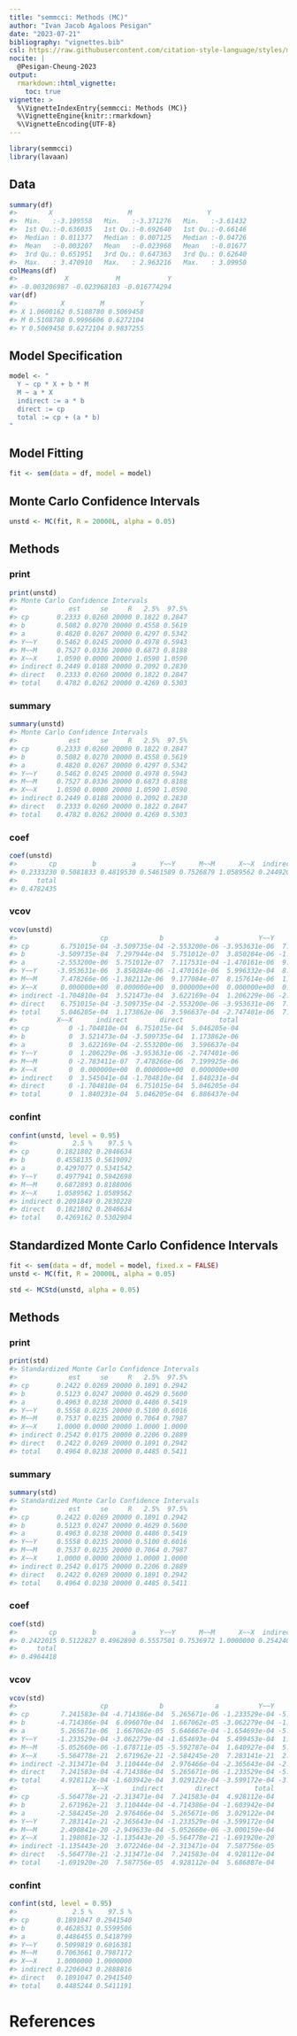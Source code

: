 ```yaml
---
title: "semmcci: Methods (MC)"
author: "Ivan Jacob Agaloos Pesigan"
date: "2023-07-21"
bibliography: "vignettes.bib"
csl: https://raw.githubusercontent.com/citation-style-language/styles/master/apa.csl
nocite: |
  @Pesigan-Cheung-2023
output:
  rmarkdown::html_vignette:
    toc: true
vignette: >
  %\VignetteIndexEntry{semmcci: Methods (MC)}
  %\VignetteEngine{knitr::rmarkdown}
  %\VignetteEncoding{UTF-8}
---
```


<!-- vignettes/methods-mc.Rmd is generated from .setup/vignettes/methods-mc.Rmd.orig. Please edit that file -->






```r
library(semmcci)
library(lavaan)
```

## Data




```r
summary(df)
#>        X                   M                   Y           
#>  Min.   :-3.199558   Min.   :-3.371276   Min.   :-3.61432  
#>  1st Qu.:-0.636035   1st Qu.:-0.692640   1st Qu.:-0.66146  
#>  Median : 0.011377   Median : 0.007125   Median :-0.04726  
#>  Mean   :-0.003207   Mean   :-0.023968   Mean   :-0.01677  
#>  3rd Qu.: 0.651951   3rd Qu.: 0.647363   3rd Qu.: 0.62640  
#>  Max.   : 3.470910   Max.   : 2.963216   Max.   : 3.09950
colMeans(df)
#>            X            M            Y 
#> -0.003206987 -0.023968103 -0.016774294
var(df)
#>           X         M         Y
#> X 1.0600162 0.5108780 0.5069458
#> M 0.5108780 0.9996606 0.6272104
#> Y 0.5069458 0.6272104 0.9837255
```

## Model Specification


```r
model <- "
  Y ~ cp * X + b * M
  M ~ a * X
  indirect := a * b
  direct := cp
  total := cp + (a * b)
"
```

## Model Fitting


```r
fit <- sem(data = df, model = model)
```

## Monte Carlo Confidence Intervals


```r
unstd <- MC(fit, R = 20000L, alpha = 0.05)
```

## Methods

### print


```r
print(unstd)
#> Monte Carlo Confidence Intervals
#>             est     se     R   2.5%  97.5%
#> cp       0.2333 0.0260 20000 0.1822 0.2847
#> b        0.5082 0.0270 20000 0.4558 0.5619
#> a        0.4820 0.0267 20000 0.4297 0.5342
#> Y~~Y     0.5462 0.0245 20000 0.4978 0.5943
#> M~~M     0.7527 0.0336 20000 0.6873 0.8188
#> X~~X     1.0590 0.0000 20000 1.0590 1.0590
#> indirect 0.2449 0.0188 20000 0.2092 0.2830
#> direct   0.2333 0.0260 20000 0.1822 0.2847
#> total    0.4782 0.0262 20000 0.4269 0.5303
```

### summary


```r
summary(unstd)
#> Monte Carlo Confidence Intervals
#>             est     se     R   2.5%  97.5%
#> cp       0.2333 0.0260 20000 0.1822 0.2847
#> b        0.5082 0.0270 20000 0.4558 0.5619
#> a        0.4820 0.0267 20000 0.4297 0.5342
#> Y~~Y     0.5462 0.0245 20000 0.4978 0.5943
#> M~~M     0.7527 0.0336 20000 0.6873 0.8188
#> X~~X     1.0590 0.0000 20000 1.0590 1.0590
#> indirect 0.2449 0.0188 20000 0.2092 0.2830
#> direct   0.2333 0.0260 20000 0.1822 0.2847
#> total    0.4782 0.0262 20000 0.4269 0.5303
```

### coef


```r
coef(unstd)
#>        cp         b         a      Y~~Y      M~~M      X~~X  indirect    direct 
#> 0.2333230 0.5081833 0.4819530 0.5461589 0.7526879 1.0589562 0.2449205 0.2333230 
#>     total 
#> 0.4782435
```

### vcov


```r
vcov(unstd)
#>                     cp             b             a          Y~~Y          M~~M
#> cp        6.751015e-04 -3.509735e-04 -2.553200e-06 -3.953631e-06  7.478266e-06
#> b        -3.509735e-04  7.297944e-04  5.751012e-07  3.850284e-06 -1.382112e-06
#> a        -2.553200e-06  5.751012e-07  7.117531e-04 -1.470161e-06  9.177084e-07
#> Y~~Y     -3.953631e-06  3.850284e-06 -1.470161e-06  5.996332e-04  8.157614e-06
#> M~~M      7.478266e-06 -1.382112e-06  9.177084e-07  8.157614e-06  1.131511e-03
#> X~~X      0.000000e+00  0.000000e+00  0.000000e+00  0.000000e+00  0.000000e+00
#> indirect -1.704810e-04  3.521473e-04  3.622169e-04  1.206229e-06 -2.783411e-07
#> direct    6.751015e-04 -3.509735e-04 -2.553200e-06 -3.953631e-06  7.478266e-06
#> total     5.046205e-04  1.173862e-06  3.596637e-04 -2.747401e-06  7.199925e-06
#>          X~~X      indirect        direct         total
#> cp          0 -1.704810e-04  6.751015e-04  5.046205e-04
#> b           0  3.521473e-04 -3.509735e-04  1.173862e-06
#> a           0  3.622169e-04 -2.553200e-06  3.596637e-04
#> Y~~Y        0  1.206229e-06 -3.953631e-06 -2.747401e-06
#> M~~M        0 -2.783411e-07  7.478266e-06  7.199925e-06
#> X~~X        0  0.000000e+00  0.000000e+00  0.000000e+00
#> indirect    0  3.545041e-04 -1.704810e-04  1.840231e-04
#> direct      0 -1.704810e-04  6.751015e-04  5.046205e-04
#> total       0  1.840231e-04  5.046205e-04  6.886437e-04
```

### confint


```r
confint(unstd, level = 0.95)
#>              2.5 %    97.5 %
#> cp       0.1821802 0.2846634
#> b        0.4558135 0.5619092
#> a        0.4297077 0.5341542
#> Y~~Y     0.4977941 0.5942698
#> M~~M     0.6872893 0.8188006
#> X~~X     1.0589562 1.0589562
#> indirect 0.2091849 0.2830228
#> direct   0.1821802 0.2846634
#> total    0.4269162 0.5302904
```

## Standardized Monte Carlo Confidence Intervals


```r
fit <- sem(data = df, model = model, fixed.x = FALSE)
unstd <- MC(fit, R = 20000L, alpha = 0.05)
```


```r
std <- MCStd(unstd, alpha = 0.05)
```

## Methods

### print


```r
print(std)
#> Standardized Monte Carlo Confidence Intervals
#>             est     se     R   2.5%  97.5%
#> cp       0.2422 0.0269 20000 0.1891 0.2942
#> b        0.5123 0.0247 20000 0.4629 0.5600
#> a        0.4963 0.0238 20000 0.4486 0.5419
#> Y~~Y     0.5558 0.0235 20000 0.5100 0.6016
#> M~~M     0.7537 0.0235 20000 0.7064 0.7987
#> X~~X     1.0000 0.0000 20000 1.0000 1.0000
#> indirect 0.2542 0.0175 20000 0.2206 0.2889
#> direct   0.2422 0.0269 20000 0.1891 0.2942
#> total    0.4964 0.0238 20000 0.4485 0.5411
```

### summary


```r
summary(std)
#> Standardized Monte Carlo Confidence Intervals
#>             est     se     R   2.5%  97.5%
#> cp       0.2422 0.0269 20000 0.1891 0.2942
#> b        0.5123 0.0247 20000 0.4629 0.5600
#> a        0.4963 0.0238 20000 0.4486 0.5419
#> Y~~Y     0.5558 0.0235 20000 0.5100 0.6016
#> M~~M     0.7537 0.0235 20000 0.7064 0.7987
#> X~~X     1.0000 0.0000 20000 1.0000 1.0000
#> indirect 0.2542 0.0175 20000 0.2206 0.2889
#> direct   0.2422 0.0269 20000 0.1891 0.2942
#> total    0.4964 0.0238 20000 0.4485 0.5411
```

### coef


```r
coef(std)
#>        cp         b         a      Y~~Y      M~~M      X~~X  indirect    direct 
#> 0.2422015 0.5122827 0.4962890 0.5557501 0.7536972 1.0000000 0.2542403 0.2422015 
#>     total 
#> 0.4964418
```

### vcov


```r
vcov(std)
#>                     cp             b             a          Y~~Y          M~~M
#> cp        7.241583e-04 -4.714386e-04  5.265671e-06 -1.233529e-04 -5.052660e-06
#> b        -4.714386e-04  6.096070e-04  1.667062e-05 -3.062279e-04 -1.678711e-05
#> a         5.265671e-06  1.667062e-05  5.646667e-04 -1.654693e-04 -5.592787e-04
#> Y~~Y     -1.233529e-04 -3.062279e-04 -1.654693e-04  5.499453e-04  1.640927e-04
#> M~~M     -5.052660e-06 -1.678711e-05 -5.592787e-04  1.640927e-04  5.545714e-04
#> X~~X     -5.564778e-21  2.671962e-21 -2.584245e-20  7.283141e-21  2.490841e-20
#> indirect -2.313471e-04  3.110444e-04  2.976466e-04 -2.365643e-04 -2.949633e-04
#> direct    7.241583e-04 -4.714386e-04  5.265671e-06 -1.233529e-04 -5.052660e-06
#> total     4.928112e-04 -1.603942e-04  3.029122e-04 -3.599172e-04 -3.000159e-04
#>                   X~~X      indirect        direct         total
#> cp       -5.564778e-21 -2.313471e-04  7.241583e-04  4.928112e-04
#> b         2.671962e-21  3.110444e-04 -4.714386e-04 -1.603942e-04
#> a        -2.584245e-20  2.976466e-04  5.265671e-06  3.029122e-04
#> Y~~Y      7.283141e-21 -2.365643e-04 -1.233529e-04 -3.599172e-04
#> M~~M      2.490841e-20 -2.949633e-04 -5.052660e-06 -3.000159e-04
#> X~~X      1.198081e-32 -1.135443e-20 -5.564778e-21 -1.691920e-20
#> indirect -1.135443e-20  3.072246e-04 -2.313471e-04  7.587756e-05
#> direct   -5.564778e-21 -2.313471e-04  7.241583e-04  4.928112e-04
#> total    -1.691920e-20  7.587756e-05  4.928112e-04  5.686887e-04
```

### confint


```r
confint(std, level = 0.95)
#>              2.5 %    97.5 %
#> cp       0.1891047 0.2941540
#> b        0.4628531 0.5599506
#> a        0.4486455 0.5418799
#> Y~~Y     0.5099819 0.6016381
#> M~~M     0.7063661 0.7987172
#> X~~X     1.0000000 1.0000000
#> indirect 0.2206043 0.2888816
#> direct   0.1891047 0.2941540
#> total    0.4485244 0.5411191
```

# References
